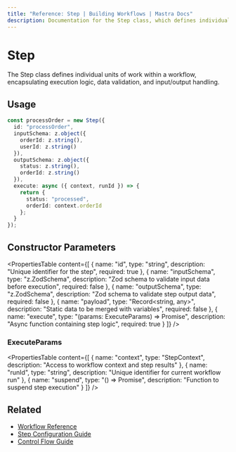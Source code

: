 ```yaml
---
title: "Reference: Step | Building Workflows | Mastra Docs"
description: Documentation for the Step class, which defines individual units of work within a workflow.
---
```

# Step

The Step class defines individual units of work within a workflow, encapsulating execution logic, data validation, and input/output handling.

## Usage

```typescript
const processOrder = new Step({
  id: "processOrder",
  inputSchema: z.object({
    orderId: z.string(),
    userId: z.string()
  }),
  outputSchema: z.object({
    status: z.string(),
    orderId: z.string()
  }),
  execute: async ({ context, runId }) => {
    return {
      status: "processed",
      orderId: context.orderId
    };
  }
});
```

## Constructor Parameters

<PropertiesTable
  content={[
    {
      name: "id",
      type: "string",
      description: "Unique identifier for the step",
      required: true
    },
    {
      name: "inputSchema",
      type: "z.ZodSchema",
      description: "Zod schema to validate input data before execution",
      required: false
    },
    {
      name: "outputSchema", 
      type: "z.ZodSchema",
      description: "Zod schema to validate step output data",
      required: false
    },
    {
      name: "payload",
      type: "Record<string, any>",
      description: "Static data to be merged with variables",
      required: false
    },
    {
      name: "execute",
      type: "(params: ExecuteParams) => Promise<any>",
      description: "Async function containing step logic",
      required: true
    }
  ]}
/>

### ExecuteParams

<PropertiesTable
  content={[
    {
      name: "context",
      type: "StepContext",
      description: "Access to workflow context and step results"
    },
    {
      name: "runId",
      type: "string",
      description: "Unique identifier for current workflow run"
    },
    {
      name: "suspend",
      type: "() => Promise<void>",
      description: "Function to suspend step execution"
    }
  ]}
/>

## Related

- [Workflow Reference](./workflow.mdx)
- [Step Configuration Guide](../../workflows/steps.mdx)
- [Control Flow Guide](../../workflows/control-flow.mdx)
```
